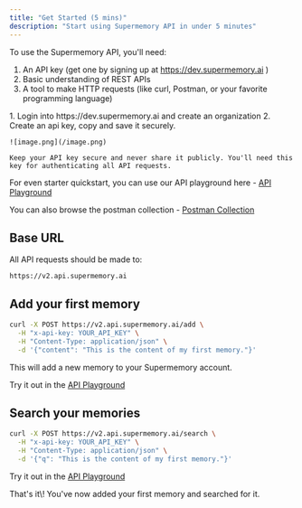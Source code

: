 ```yaml
---
title: "Get Started (5 mins)"
description: "Start using Supermemory API in under 5 minutes"
---
```


To use the Supermemory API, you'll need:

1. An API key (get one by signing up at https://dev.supermemory.ai )
2. Basic understanding of REST APIs
3. A tool to make HTTP requests (like curl, Postman, or your favorite programming language)

<AccordionGroup>
  <Accordion title="Getting Your API Key" icon="key">
    1. Login into https://dev.supermemory.ai and create an organization
    2. Create an api key, copy and save it securely.

    ![image.png](/image.png)

    Keep your API key secure and never share it publicly. You'll need this key for authenticating all API requests.
  </Accordion>
</AccordionGroup>

For even starter quickstart, you can use our API playground here - [API Playground](/api-reference/endpoints/add-new-content)

You can also browse the postman collection - [Postman Collection](https://documenter.getpostman.com/view/21641015/2sB2cUBhvq#cf679c90-d60b-4d0d-a7aa-a909e97e41c3)

## Base URL

All API requests should be made to:

```
https://v2.api.supermemory.ai
```

## Add your first memory

```bash
curl -X POST https://v2.api.supermemory.ai/add \
  -H "x-api-key: YOUR_API_KEY" \
  -H "Content-Type: application/json" \
  -d '{"content": "This is the content of my first memory."}'
```

This will add a new memory to your Supermemory account.

Try it out in the [API Playground](/api-reference/endpoints/add-new-content)

## Search your memories

```bash
curl -X POST https://v2.api.supermemory.ai/search \
  -H "x-api-key: YOUR_API_KEY" \
  -H "Content-Type: application/json" \
  -d '{"q": "This is the content of my first memory."}'
```

Try it out in the [API Playground](/api-reference/endpoints/search-content)

That's it\\! You've now added your first memory and searched for it.